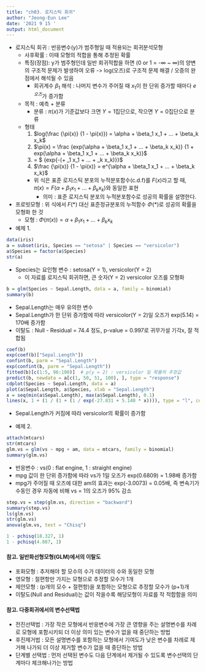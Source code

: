---
title: "ch03. 로지스틱 회귀"
author: "Jeong-Eun Lee"
date: '2021 9 15 '
output: html_document
---

+ 로지스틱 회귀 : 반응변수(y)가 범주형일 때 적용되는 회귀분석모형
  + 사후확률 : 이때 모형의 적합을 통해 추정된 확률
  + 특징(장점): y가 범주형인데 일반 회귀적합을 하면 (0 or 1 = -$\infty$ ~ $\infty$)의 양변의 구조적 문제가 발생하여 오류 -> log(오즈)로 구조적 문제 해결 / 오증의 완점에서 해석될 수 있음
    + 회귀계수 $\beta_1$ 해석 : 나머지 변수가 주어질 때 $x_1$이 한 단위 증가할 때마다 $e^{오즈}$가 증가함
  + 목적 : 예측 + 분류
    + 분류 : $\pi(x)$가 기준값보다 크면 $Y=1$집단으로, 작으면 $Y=0$집단으로 분류
  + 형태
    1) $log(\frac {\pi(x)} {1 - \pi(x)}) = \alpha + \beta_1 x_1 + ... + \beta_k x_k$
    2) $\pi(x) = \frac {exp(\alpha + \beta_1 x_1 + ... + \beta_k x_k)} {1 + exp(\alpha + \beta_1 x_1 + ... + \beta_k x_k)}$
    3) = $ \frac {1} {exp{-(\alpha + \beta_1 x_1 + ... + \beta_k x_k)}}$
    4) $\frac {\pi(x)} {1 - \pi(x)} = e^{\alpha + \beta_1 x_1 + ... + \beta_k x_k}$
    
    + 위 식은 표준 로지스틱 분포의 누적분포함수(c.d.f)를 $F(x)$라고 할 때, $\pi(x) = F(\alpha + \beta_1 x_1 + ... + \beta_k x_k)$와 동일한 표현
      + 의미 : 표준 로지스틱 분포의 누적분포함수로 성공의 확률을 설명한다.

+ 프로빗모형 : 위 식에서 $F(*)$ 대신 표준정규분포의 누적함수 $\Phi(*)$로 성공의 확률을 모형화 한 것
  + 모형 : $\Phi(\pi(x)) = \alpha + \beta_1 x_1 + ... + \beta_k x_k$
  
+ 예제 1.
```{r}
data(iris)
a = subset(iris, Species == "setosa" | Species == "versicolor")
a$Species = factor(a$Species)
str(a)
```

+ Species는 요인형 변수 : setosa(Y = 1), versicolor(Y = 2)
  + 이 자료를 로지스틱 회귀하면, 큰 숫자(Y = 2) versicolor 오즈를 모형화

```{r}
b = glm(Species ~ Sepal.Length, data = a, family = binomial)
summary(b)
```

+ Sepal.Length는 매우 유의한 변수
+ Sepal.Length가 한 단위 증가함에 따라 versicolor(Y = 2)일 오즈가 exp(5.14) = 170배 증가함
+ 이탈도 : Null - Residual = 74.4 정도, p-value = 0.997로 귀무가설 기각x, 잘 적합됨

```{r}
coef(b)
exp(coef(b)["Sepal.Length"])
confint(b, parm = "Sepal.Length")
exp(confint(b, parm = "Sepal.Length"))
fitted(b)[c(1:5, 96:100)]  # p(y = 2) : versicolor 일 확률의 추정값
predict(b, newdata = a[c(1, 50, 51, 100), ], type = "response")
cdplot(Species ~ Sepal.Length, data = a)
plot(a$Sepal.Length, a$Species, xlab = "Sepal.Length")
x = seq(min(a$Sepal.Length), max(a$Sepal.Length), 0.1)
lines(x, 1 + (1 / (1 + (1 / exp(-27.831 + 5.140 * x)))), type = "l", col = "red")
```

+ Sepal.Length가 커짐에 따라 versicolor의 확률이 증가함

+ 예제 2.
```{r}
attach(mtcars)
str(mtcars)
glm.vs = glm(vs ~ mpg + am, data = mtcars, family = binomial)
summary(glm.vs)
```

+ 반응변수 : vs(0 : flat engine, 1 : straight engine)
+ mpg 값이 한 단위 증가함에 따라 vs가 1일 오즈가 exp(0.6809) = 1.98배 증가함
+ mpg가 주어질 때 오즈에 대한 am의 효과는 exp(-3.0073) = 0.05배, 즉 변속기가 수동인 경우 자동에 비해 vs = 1의 오즈가 95% 감소

```{r}
step.vs = step(glm.vs, direction = "backward")
summary(step.vs)
ls(glm.vs)
str(glm.vs)
anova(glm.vs, test = "Chisq")

1 - pchisq(18.327, 1)
1 - pchisq(4.887, 1)
```


#### 참고. 일반화선형모형(GLM)에서의 이탈도
+ 포화모형 : 추저해야 할 모수의 수가 데이터의 수와 동일한 모형
+ 영모형 : 절편항만 가지는 모형으로 추정할 모수가 1개
+ 제안모형 : (p개의 모수 + 절편항)을 포함하는 모형으로 추정할 모수가 (p+1)개
+ 이탈도(Null and Residual)는 값이 작을수록 해당모형이 자료를 작 적합함을 의미

#### 참고. 다중회귀에서의 변수선택법
+ 전진선택법 : 가장 작은 모형에서 반응변수에 가장 큰 영향을 주는 설명변수를 차례로 모형에 포함시키되 더 이상 의미 있는 변수가 없을 때 중단하는 방법
+ 후진제거법 : 모든 설명변수를 포함하는 모형에서 기여도가 낮은 변수를 차례로 제거해 나가되 더 이상 제거할 변수가 없을 때 중단하는 방법
+ 단계별 선택법 : 먼저 선택된 변수도 다음 단계에서 제거될 수 있도록 변수선택의 단계마다 체크해나가는 방법
